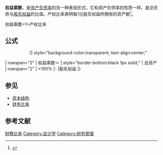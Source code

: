 '''权益乘数'''，是[[资产负债率|资产负债率]]的另一种表现形式，它和资产负债率的性质一样，是总负债与[[股东权益|股东权益]]的比值。产权比率表明每1元股东权益所拥有的资产额<ref>{{cite book|author1=齐寅峰|title=公司财务学（第四版）|date=2008-02|publisher=经济科学出版社|location=北京|isbn=9787505869585}}</ref>。

权益乘数=1+产权比率

== 公式 ==
::{| style="background-color:transparent; text-align:center;"
| rowspan="2" | 权益乘数＝
| style="border-bottom:black 1px solid;" | 总资产
| rowspan="2" | ×100%
|-
|股东权益
|}
== 参见 ==
* [[资本结构|资本结构]]
* [[财务比率|财务比率]]

==参考文献==
{{reflist}}

[[Category:財務比率|]]
[[Category:会计学|Category:会计学]]
[[Category:财务管理|Category:财务管理]]
